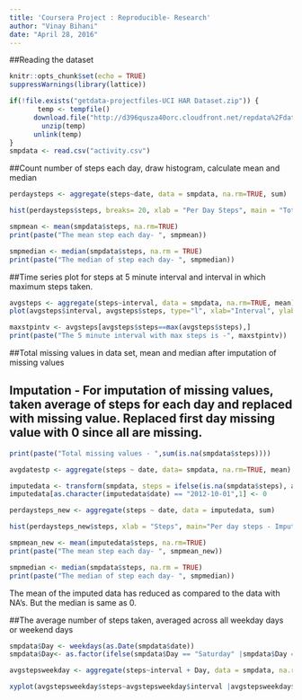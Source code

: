 ```yaml
---
title: 'Coursera Project : Reproducible- Research'
author: "Vinay Bihani"
date: "April 28, 2016"
---
```

##Reading the dataset 

```r
knitr::opts_chunk$set(echo = TRUE)
suppressWarnings(library(lattice))
```

```r

if(!file.exists("getdata-projectfiles-UCI HAR Dataset.zip")) {
       temp <- tempfile()
      download.file("http://d396qusza40orc.cloudfront.net/repdata%2Fdata%2Factivity.zip",temp)
        unzip(temp)
      unlink(temp)
}
smpdata <- read.csv("activity.csv")

```

##Count number of steps each day, draw histogram, calculate mean and median
```r
perdaysteps <- aggregate(steps~date, data = smpdata, na.rm=TRUE, sum)

hist(perdaysteps$steps, breaks= 20, xlab = "Per Day Steps", main = "Total Steps per day")

smpmean <- mean(smpdata$steps, na.rm=TRUE)
print(paste("The mean step each day- ", smpmean))

smpmedian <- median(smpdata$steps, na.rm = TRUE)
print(paste("The median of step each day- ", smpmedian))
```

##Time series plot for steps at 5 minute interval and interval in which maximum steps taken.
```r
avgsteps <- aggregate(steps~interval, data = smpdata, na.rm=TRUE, mean)
plot(avgsteps$interval, avgsteps$steps, type="l", xlab="Interval", ylab = "Steps", main="Average steps in 5 minutes interval")

maxstpintv <- avgsteps[avgsteps$steps==max(avgsteps$steps),]
print(paste("The 5 minute interval with max steps is -", maxstpintv))

```

##Total missing values in data set, mean and median after imputation of missing values

## Imputation - For imputation of missing values, taken average of steps for each day and replaced with missing value. Replaced first day missing value with 0 since all are missing.
```r
print(paste("Total missing values - ",sum(is.na(smpdata$steps))))

avgdatestp <- aggregate(steps ~ date, data= smpdata, na.rm=TRUE, mean)

imputedata <- transform(smpdata, steps = ifelse(is.na(smpdata$steps), avgdatestp$steps[match(smpdata$date, avgdatestp$date)], smpdata$steps))
imputedata[as.character(imputedata$date) == "2012-10-01",1] <- 0

perdaysteps_new <- aggregate(steps ~ date, data = imputedata, sum)

hist(perdaysteps_new$steps, xlab = "Steps", main="Per day steps - Imputed")

smpmean_new <- mean(imputedata$steps, na.rm=TRUE)
print(paste("The mean step each day- ", smpmean_new))

smpmedian <- median(smpdata$steps, na.rm = TRUE)
print(paste("The median of step each day- ", smpmedian))

```

The mean of the imputed data has reduced as compared to the data with NA's. But the median is same as 0. 

##The average number of steps taken, averaged across all weekday days or weekend days 

```r
smpdata$Day <- weekdays(as.Date(smpdata$date))
smpdata$Day<- as.factor(ifelse(smpdata$Day == "Saturday" |smpdata$Day == "Sunday", "weekend", "weekday"))

avgstepsweekday <- aggregate(steps~interval + Day, data = smpdata, na.rm=TRUE, mean)

xyplot(avgstepsweekday$steps~avgstepsweekday$interval |avgstepsweekday$Day , layout=c(1,2), type="l", xlab="Interval", ylab ="Number of Steps", main="Average steps in interval" )

```